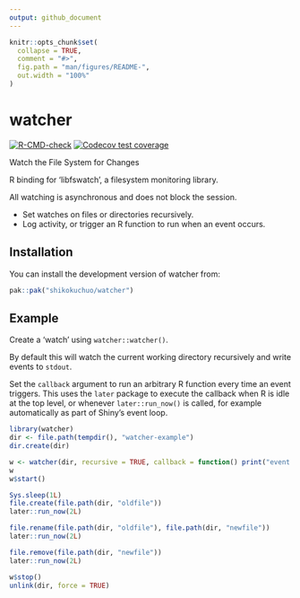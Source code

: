 ```yaml
---
output: github_document
---
```


<!-- README.md is generated from README.Rmd. Please edit that file -->

```r
knitr::opts_chunk$set(
  collapse = TRUE,
  comment = "#>",
  fig.path = "man/figures/README-",
  out.width = "100%"
)
```

# watcher

<!-- badges: start -->
[![R-CMD-check](https://github.com/shikokuchuo/watcher/actions/workflows/R-CMD-check.yaml/badge.svg)](https://github.com/shikokuchuo/watcher/actions/workflows/R-CMD-check.yaml)
[![Codecov test coverage](https://codecov.io/gh/shikokuchuo/watcher/graph/badge.svg)](https://app.codecov.io/gh/shikokuchuo/watcher)
<!-- badges: end -->

Watch the File System for Changes

R binding for 'libfswatch', a filesystem monitoring library.

All watching is asynchronous and does not block the session.

- Set watches on files or directories recursively.
- Log activity, or trigger an R function to run when an event occurs.

## Installation

You can install the development version of watcher from:

``` r
pak::pak("shikokuchuo/watcher")
```

## Example

Create a 'watch' using `watcher::watcher()`.

By default this will watch the current working directory recursively and write events to `stdout`.

Set the `callback` argument to run an arbitrary R function every time an event triggers. This uses the `later` package to execute the callback when R is idle at the top level, or whenever `later::run_now()` is called, for example automatically as part of Shiny's event loop.

```r
library(watcher)
dir <- file.path(tempdir(), "watcher-example")
dir.create(dir)

w <- watcher(dir, recursive = TRUE, callback = function() print("event triggered"))
w
w$start()

Sys.sleep(1L)
file.create(file.path(dir, "oldfile"))
later::run_now(2L)

file.rename(file.path(dir, "oldfile"), file.path(dir, "newfile"))
later::run_now(2L)

file.remove(file.path(dir, "newfile"))
later::run_now(2L)

w$stop()
unlink(dir, force = TRUE)
```
